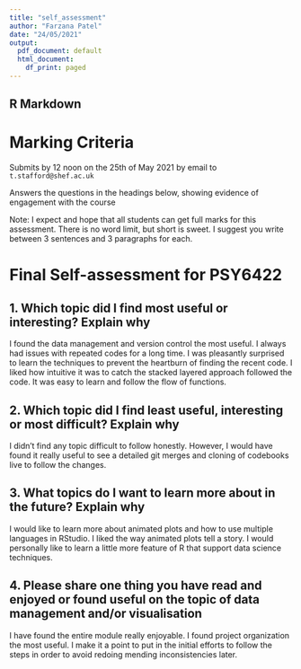 ---
title: "self_assessment"
author: "Farzana Patel"
date: "24/05/2021"
output:
  pdf_document: default
  html_document:
    df_print: paged
---

## R Markdown

# Marking Criteria

Submits by 12 noon on the 25th of May 2021 by email to ``t.stafford@shef.ac.uk``

Answers the questions in the headings below, showing evidence of engagement with the course

Note: I expect and hope that all students can get full marks for this assessment. There is no word limit, but short is sweet. I suggest you write between 3 sentences and 3 paragraphs for each.

# Final Self-assessment for PSY6422

## 1. Which topic did I find most useful or interesting? Explain why
I found the data management and version control the most useful. I always had issues with repeated codes for a long time. I was pleasantly surprised to learn the techniques to prevent the heartburn of finding the recent code. I liked how intuitive it was to catch the stacked layered approach followed the code. It was easy to learn and follow the flow of functions. 

## 2. Which topic did I find least useful, interesting or most difficult? Explain why
I didn’t find any topic difficult to follow honestly. However, I would have found it really useful to see a detailed git merges and cloning of codebooks live to follow the changes. 

## 3. What topics do I want to learn more about in the future? Explain why
I would like to learn more about animated plots and how to use multiple languages in RStudio. I liked the way animated plots tell a story. 
I would personally like to learn a little more feature of R that support data science techniques.

## 4. Please share one thing you have read and enjoyed or found useful on the topic of data management and/or visualisation
I have found the entire module really enjoyable. I found project organization the most useful. I make it a point to put in the initial efforts to follow the steps in order to avoid redoing mending inconsistencies later. 
 



